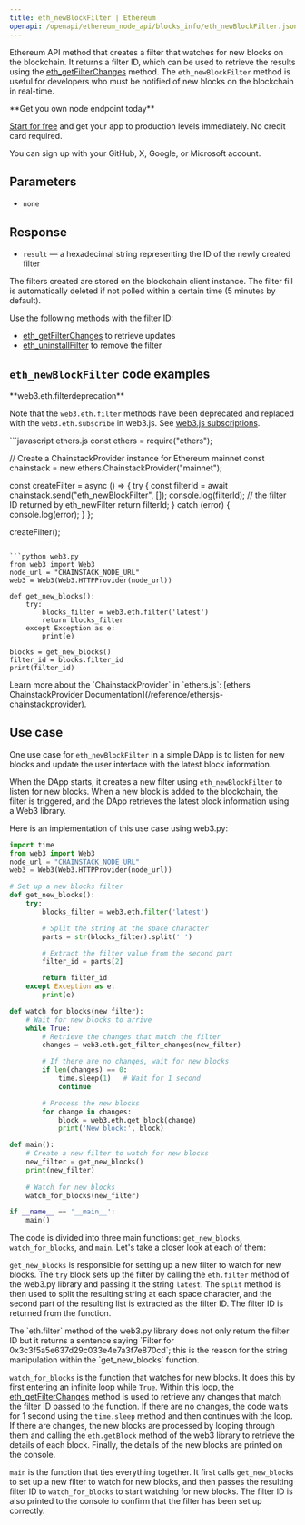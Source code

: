 ---
title: eth_newBlockFilter | Ethereum
openapi: /openapi/ethereum_node_api/blocks_info/eth_newBlockFilter.json POST /0a9d79d93fb2f4a4b1e04695da2b77a7
---

Ethereum API method that creates a filter that watches for new blocks on the blockchain. It returns a filter ID, which can be used to retrieve the results using the [eth\_getFilterChanges](/reference/ethereum_node_api/filter_handling/eth_getFilterChanges) method. The `eth_newBlockFilter` method is useful for developers who must be notified of new blocks on the blockchain in real-time.

<Check>
**Get you own node endpoint today**

[Start for free](https://console.chainstack.com/) and get your app to production levels immediately. No credit card required.

You can sign up with your GitHub, X, Google, or Microsoft account.
</Check>


## Parameters

* `none`

## Response

* `result` — a hexadecimal string representing the ID of the newly created filter

The filters created are stored on the blockchain client instance. The filter fill is automatically deleted if not polled within a certain time (5 minutes by default).

Use the following methods with the filter ID:

* [eth\_getFilterChanges](/reference/ethereum_node_api/filter_handling/eth_getFilterChanges) to retrieve updates
* [eth\_uninstallFilter](/reference/ethereum_node_api/filter_handling/eth_uninstallFilter) to remove the filter

## `eth_newBlockFilter` code examples

<Note>
**web3.eth.filterdeprecation**

Note that the `web3.eth.filter` methods have been deprecated and replaced with the `web3.eth.subscribe` in web3.js. See [web3.js subscriptions](/reference/ethereum-web3js-subscriptions-methods).
</Note>

<CodeGroup>
```javascript ethers.js
const ethers = require("ethers");

// Create a ChainstackProvider instance for Ethereum mainnet
const chainstack = new ethers.ChainstackProvider("mainnet");

const createFilter = async () => {
  try {
    const filterId = await chainstack.send("eth_newBlockFilter", []);
    console.log(filterId); // the filter ID returned by eth_newFilter
    return filterId;
  } catch (error) {
    console.log(error);
  }
};

createFilter();
```

```python web3.py
from web3 import Web3  
node_url = "CHAINSTACK_NODE_URL" 
web3 = Web3(Web3.HTTPProvider(node_url))

def get_new_blocks():
    try:
        blocks_filter = web3.eth.filter('latest')
        return blocks_filter
    except Exception as e:
        print(e)

blocks = get_new_blocks()
filter_id = blocks.filter_id
print(filter_id)
```
</CodeGroup>

  
<Note>
Learn more about the `ChainstackProvider` in `ethers.js`: [ethers ChainstackProvider Documentation](/reference/ethersjs-chainstackprovider).
</Note>


## Use case

One use case for `eth_newBlockFilter` in a simple DApp is to listen for new blocks and update the user interface with the latest block information.

When the DApp starts, it creates a new filter using `eth_newBlockFilter` to listen for new blocks. When a new block is added to the blockchain, the filter is triggered, and the DApp retrieves the latest block information using a Web3 library.

Here is an implementation of this use case using web3.py:

```python main.py
import time
from web3 import Web3  
node_url = "CHAINSTACK_NODE_URL" 
web3 = Web3(Web3.HTTPProvider(node_url))

# Set up a new blocks filter
def get_new_blocks():
    try:
        blocks_filter = web3.eth.filter('latest')

        # Split the string at the space character
        parts = str(blocks_filter).split(' ')

        # Extract the filter value from the second part
        filter_id = parts[2]

        return filter_id
    except Exception as e:
        print(e)

def watch_for_blocks(new_filter):
    # Wait for new blocks to arrive
    while True:
        # Retrieve the changes that match the filter
        changes = web3.eth.get_filter_changes(new_filter)

        # If there are no changes, wait for new blocks
        if len(changes) == 0:
            time.sleep(1)   # Wait for 1 second
            continue

        # Process the new blocks
        for change in changes:
            block = web3.eth.get_block(change)
            print('New block:', block)

def main():
    # Create a new filter to watch for new blocks
    new_filter = get_new_blocks()
    print(new_filter)
    
    # Watch for new blocks
    watch_for_blocks(new_filter)

if __name__ == '__main__':
    main()
```


The code is divided into three main functions: `get_new_blocks`, `watch_for_blocks`, and `main`. Let's take a closer look at each of them:

`get_new_blocks` is responsible for setting up a new filter to watch for new blocks. The `try` block sets up the filter by calling the `eth.filter` method of the web3.py library and passing it the string `latest`. The `split` method is then used to split the resulting string at each space character, and the second part of the resulting list is extracted as the filter ID. The filter ID is returned from the function.

<Note>
The `eth.filter` method of the web3.py library does not only return the filter ID but it returns a sentence saying `Filter for 0x3c3f5a5e637d29c033e4e7a3f7e870cd`; this is the reason for the string manipulation within the `get_new_blocks` function.
</Note>


`watch_for_blocks` is the function that watches for new blocks. It does this by first entering an infinite loop while `True`. Within this loop, the [eth\_getFilterChanges](/reference/ethereum_node_api/filter_handling/eth_getFilterChanges) method is used to retrieve any changes that match the filter ID passed to the function. If there are no changes, the code waits for 1 second using the `time.sleep` method and then continues with the loop. If there are changes, the new blocks are processed by looping through them and calling the `eth.getBlock` method of the web3 library to retrieve the details of each block. Finally, the details of the new blocks are printed on the console.

`main` is the function that ties everything together. It first calls `get_new_blocks` to set up a new filter to watch for new blocks, and then passes the resulting filter ID to `watch_for_blocks` to start watching for new blocks. The filter ID is also printed to the console to confirm that the filter has been set up correctly.
